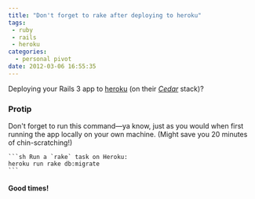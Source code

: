 ```yaml
---
title: "Don't forget to rake after deploying to heroku"
tags:
 - ruby
 - rails
 - heroku
categories:
  - personal pivot
date: 2012-03-06 16:55:35
---
```


Deploying your Rails 3 app to [heroku](http://www.heroku.com/ "Heroku") (on their _[Cedar](http://devcenter.heroku.com/articles/cedar "Heroku Cedar Stack for Rails 3 Apps")_ stack)?

### Protip
Don't forget to run this command—ya know, just as you would when first running the app locally on your own machine.
(Might save you 20 minutes of chin-scratching!)

    ```sh Run a `rake` task on Heroku:
    heroku run rake db:migrate
    ```

#### Good times!